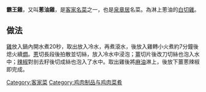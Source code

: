 {{Unreferenced|time=2012-02-08T08:36:45+00:00 }}
'''霸王雞'''，又叫'''蔥油雞'''，是[[客家菜|客家名菜]]之一，也是[[泉章居|泉章居]]名菜。為淋上蔥油的[[白切雞|白切雞]]。

==做法==

[[雞|雞]]放入鍋內開水煮20秒，取出放入冷水，再煮滾水，後放入雞轉小火煮約7分鐘後熄火續[[燜|燜]]。[[蔥|蔥]]切長段後拍散並切絲，放入冷水中浸泡；[[薑|薑]]切片後改刀切絲也泡入水中；[[辣椒|辣椒]]對剖去籽後切成絲也泡入了水中。取出雞後將[[麻油|麻油]]淋上，後放下薑蔥辣椒即完成。

{{food-stub}}

[[Category:客家菜|Category:客家菜]]
[[Category:鸡肉制品与鸡肉菜肴|Category:鸡肉制品与鸡肉菜肴]]